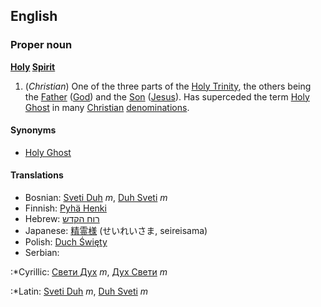 ==English==
===Proper noun===
'''[[Holy]] [[Spirit]]'''
#(''Christian'') One of the three parts of the [[Holy Trinity]], the others being the [[Father]] ([[God]]) and the [[Son]] ([[Jesus]]). Has superceded the term [[Holy Ghost]] in many [[Christian]] [[denomination]]s.
====Synonyms====
*[[Holy Ghost]]
====Translations====
*Bosnian: [[Sveti Duh]] ''m'', [[Duh Sveti]] ''m''
*Finnish: [[Pyhä Henki]]
*Hebrew: [[רוח הקדש]]
*Japanese: [[精霊様]] (せいれいさま, seireisama)
*Polish: [[Duch Święty]]
*Serbian:
:*Cyrillic: [[Свети Дух]] ''m'', [[Дух Свети]] ''m''
:*Latin: [[Sveti Duh]] ''m'', [[Duh Sveti]] ''m''